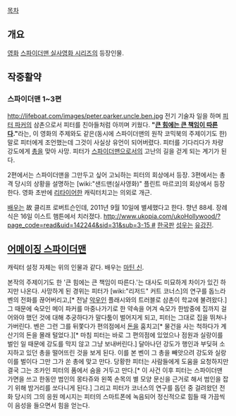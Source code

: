 [[목차]]

== 개요 ==
[[영화]] [[스파이더맨 실사영화 시리즈]]의 등장인물.

== 작중활약 ==
=== 스파이더맨 1~3편 ===
http://lifeboat.com/images/peter.parker.uncle.ben.jpg
전기 기술자 일을 하며 [[스파이더맨(실사영화)|피터 파커]]의 삼촌으로서 피터를 친아들처럼 아끼며 키웠다. '''"[[큰 힘에는 큰 책임이 따른다]]."'''라는, 이 영화의 주제와도 같은(동시에 스파이더맨의 원작 코믹북의 주제이기도 한) 말로 피터에게 조언했는데 그것이 사실상 유언이 되어버렸다. 피터를 기다리다가 차량 강도에게 [[총]]을 맞아 사망. 피터가 [[스파이더맨]]으로서의 고난의 길을 걷게 되는 계기가 된다.

2편에서는 스파이더맨을 그만두고 싶어 고뇌하는 피터의 회상에서 등장. 3편에서는 총격 당시의 상황을 설명하는 [wiki:"샌드맨(실사영화)" 플린트 마르코]의 회상에서 등장한다. 영화 초반에 [[리타이어]]한 캐릭터치고는 의외로 개근. 

[[배우]]는 故 클리프 로버트슨인데, 2011년 9월 10일에 별세했다고 한다. 향년 88세. 장례식은 16일 이스트 햄튼에서 치러졌다. [[http://www.ukopia.com/ukoHollywood/?page_code=read&uid=142244&sid=31&sub=3-15 #]] [[한국]]판 [[성우]]는 [[유강진]].

== [[어메이징 스파이더맨]] ==
캐릭터 설정 자체는 위의 인물과 같다. 배우는 [[마틴 신]]. 

본작의 주제이기도 한 '큰 힘에는 큰 책임이 따른다.'는 대사도 미묘하게 차이가 있긴 하지만 나온다. 사망하게 된 경위는 피터가 [wiki:"리저드" 커트 코너스]의 연구를 돕느라 벤의 전화를 끊어버리고,[* 전날 [[악우]]인 플래시와의 트러블로 삼촌이 학교에 불려왔다.] 그 때문에 숙모인 메이 파커를 마중나가기로 한 약속을 어겨 숙모가 한밤중에 집까지 걸어와야 했던 것에 대해 추궁하다가 말다툼이 벌어지게 되고, 피터는 그대로 집을 뛰쳐나가버린다. 벤은 그런 그를 뒤쫓다가 편의점에서 [[돈]]을 훔치고[* 물건을 사는 척하다가 계산기의 돈을 몰래 털었다.][* 마침 피터는 바로 그 편의점에 있었으나 점원과 실랑이를 벌인 일 때문에 강도를 막지 않고 그냥 보내버린다.] 달아나던 강도가 행인과 부딪혀 소지하고 있던 총을 떨어뜨린 것을 보게 된다. 이를 본 벤이 그 총을 빼앗으려 강도와 실랑이를 벌이다 그만 그가 쏜 총에 맞고 만다. 당황한 피터는 사람들에게 도움을 요청하지만 결국 그는 조카인 피터의 품에서 숨을 거두고 만다.[* 이 사건 이후 피터는 스파이더맨 가면을 쓰고 한동안 범인의 몽타쥬와 왼쪽 손목의 별 모양 문신을 근거로 해서 범인을 잡기 위해 밤거리를 쏘다니게 된다.] 그리고 피터가 코너스의 연구를 돕던 중 걸려왔던 전화 당시의 그의 응원 메시지는 피터의 스마트폰에 녹음되어 정신적으로 힘들 때 가끔씩 이 음성을 들으면서 힘을 얻는다.
